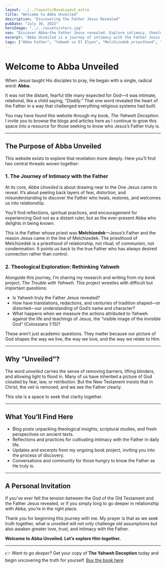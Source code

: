 ```yaml
---
layout: ../../layouts/BaseLayout.astro
title: "Welcome to Abba Unveiled"
description: "Discovering the Father Jesus Revealed"
pubDate: "July 30, 2025"
heroImage: "../../assets/stars.jpg"
seo: "Discover Abba—the Father Jesus revealed. Explore intimacy, theology, and uncover the truth behind Yahweh and El Elyon at Abba Unveiled."
excerpt: "Abba Unveiled is a journey of intimacy with the Father Jesus revealed. Explore practices, insights, and theology that challenge the assumption that Yahweh is the Father."
tags: ["Abba Father", "Yahweh vs El Elyon", "Melchizedek priesthood", "Christian theology", "Intimacy with God"]
---
```


# Welcome to Abba Unveiled

When Jesus taught His disciples to pray, He began with a single, radical word: **Abba.**  

It was not the distant, fearful title many expected for God—it was intimate, relational, like a child saying, *“Daddy.”* That one word revealed the heart of the Father in a way that challenged everything religious systems had built.  

You may have found this website through my book, *The Yahweh Deception.* I invite you to browse the blogs and articles here as I continue to grow this space into a resource for those seeking to know who Jesus’s Father truly is.  

---

## The Purpose of Abba Unveiled  

This website exists to explore that revelation more deeply. Here you’ll find two central threads woven together:  

### 1. The Journey of Intimacy with the Father  

At its core, *Abba Unveiled* is about drawing near to the One Jesus came to reveal. It’s about peeling back layers of fear, distortion, and misunderstanding to discover the Father who heals, restores, and welcomes us into relationship.  

You’ll find reflections, spiritual practices, and encouragement for experiencing God not as a distant ruler, but as the ever-present Abba who delights in being known.  

This is the Father whose priest was **Melchizedek**—Jesus’s Father and the reason Jesus came in the line of Melchizedek. The priesthood of Melchizedek is a priesthood of relationship, not ritual; of communion, not condemnation. It points us back to the true Father who has always desired connection rather than control.  

### 2. Theological Exploration: Rethinking Yahweh  

Alongside this journey, I’m sharing my research and writing from my book project, *The Trouble with Yahweh.* This project wrestles with difficult but important questions:  

- Is Yahweh truly the Father Jesus revealed?  
- How have translations, redactions, and centuries of tradition shaped—or distorted—our understanding of God’s name and character?  
- What happens when we measure the actions attributed to Yahweh against the life and teachings of Jesus, the “visible image of the invisible God” (Colossians 1:15)?  

These aren’t just academic questions. They matter because our picture of God shapes the way we live, the way we love, and the way we relate to Him.  

---

## Why “Unveiled”?  

The word *unveiled* carries the sense of removing barriers, lifting blinders, and allowing light to flood in. Many of us have inherited a picture of God clouded by fear, law, or retribution. But the New Testament insists that in Christ, the veil is removed, and we see the Father clearly.  

This site is a space to seek that clarity together.  

---

## What You’ll Find Here  

- Blog posts unpacking theological insights, scriptural studies, and fresh perspectives on ancient texts.  
- Reflections and practices for cultivating intimacy with the Father in daily life.  
- Updates and excerpts from my ongoing book project, inviting you into the process of discovery.  
- Conversations and community for those hungry to know the Father as He truly is.  

---

## A Personal Invitation  

If you’ve ever felt the tension between the God of the Old Testament and the Father Jesus revealed, or if you simply long to go deeper in relationship with Abba, you’re in the right place.  

Thank you for beginning this journey with me. My prayer is that as we seek truth together, what is unveiled will not only challenge old assumptions but also awaken greater love, trust, and intimacy with the Father.  

**Welcome to Abba Unveiled. Let’s explore Him together.**  

---

👉 *Want to go deeper?* Get your copy of **The Yahweh Deception** today and begin uncovering the truth for yourself. [Buy the book here](#)  
